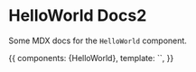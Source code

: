 
<Meta title="HelloWorld Docs" component={HelloWorld} />

# HelloWorld Docs2

Some MDX docs for the `HelloWorld` component.

<Preview>
  <Story name="Basic">
    {{
      components: {HelloWorld},
      template: `<HelloWorld msg="HelloWorld Docs" />`,
    }}
  </Story>
</Preview>
